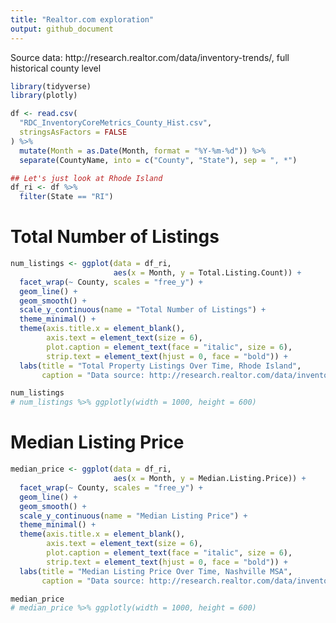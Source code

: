 ```yaml
---
title: "Realtor.com exploration"
output: github_document
---
```


Source data: http://research.realtor.com/data/inventory-trends/, full historical county level

```r
library(tidyverse)
library(plotly)

df <- read.csv(
  "RDC_InventoryCoreMetrics_County_Hist.csv",
  stringsAsFactors = FALSE
) %>%
  mutate(Month = as.Date(Month, format = "%Y-%m-%d")) %>%
  separate(CountyName, into = c("County", "State"), sep = ", *")

## Let's just look at Rhode Island
df_ri <- df %>%
  filter(State == "RI")

```

# Total Number of Listings
```r
num_listings <- ggplot(data = df_ri,
                       aes(x = Month, y = Total.Listing.Count)) +
  facet_wrap(~ County, scales = "free_y") +
  geom_line() +
  geom_smooth() +
  scale_y_continuous(name = "Total Number of Listings") +
  theme_minimal() +
  theme(axis.title.x = element_blank(),
        axis.text = element_text(size = 6),
        plot.caption = element_text(face = "italic", size = 6),
        strip.text = element_text(hjust = 0, face = "bold")) +
  labs(title = "Total Property Listings Over Time, Rhode Island",
       caption = "Data source: http://research.realtor.com/data/inventory-trends/")

num_listings
# num_listings %>% ggplotly(width = 1000, height = 600)

```

# Median Listing Price
```r
median_price <- ggplot(data = df_ri,
                       aes(x = Month, y = Median.Listing.Price)) +
  facet_wrap(~ County, scales = "free_y") +
  geom_line() +
  geom_smooth() +
  scale_y_continuous(name = "Median Listing Price") +
  theme_minimal() +
  theme(axis.title.x = element_blank(),
        axis.text = element_text(size = 6),
        plot.caption = element_text(face = "italic", size = 6),
        strip.text = element_text(hjust = 0, face = "bold")) +
  labs(title = "Median Listing Price Over Time, Nashville MSA",
       caption = "Data source: http://research.realtor.com/data/inventory-trends/")

median_price
# median_price %>% ggplotly(width = 1000, height = 600)

```
